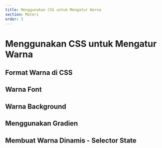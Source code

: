```yaml
---
title: Menggunakan CSS untuk Mengatur Warna
section: Materi
order: 3
---
```


# Menggunakan CSS untuk Mengatur Warna

## Format Warna di CSS

## Warna Font

## Warna Background

## Menggunakan Gradien

## Membuat Warna Dinamis - Selector State